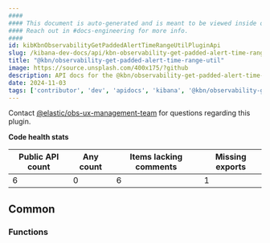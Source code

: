 ```yaml
---
####
#### This document is auto-generated and is meant to be viewed inside our experimental, new docs system.
#### Reach out in #docs-engineering for more info.
####
id: kibKbnObservabilityGetPaddedAlertTimeRangeUtilPluginApi
slug: /kibana-dev-docs/api/kbn-observability-get-padded-alert-time-range-util
title: "@kbn/observability-get-padded-alert-time-range-util"
image: https://source.unsplash.com/400x175/?github
description: API docs for the @kbn/observability-get-padded-alert-time-range-util plugin
date: 2024-11-03
tags: ['contributor', 'dev', 'apidocs', 'kibana', '@kbn/observability-get-padded-alert-time-range-util']
---
```




Contact [@elastic/obs-ux-management-team](https://github.com/orgs/elastic/teams/obs-ux-management-team) for questions regarding this plugin.

**Code health stats**

| Public API count  | Any count | Items lacking comments | Missing exports |
|-------------------|-----------|------------------------|-----------------|
| 6 | 0 | 6 | 1 |

## Common

### Functions
<DocDefinitionList data={kbnObservabilityGetPaddedAlertTimeRangeUtilObj.common.functions}/>

